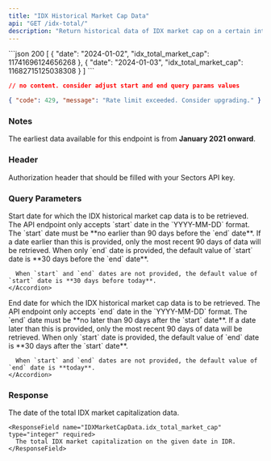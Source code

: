 ```yaml
---
title: "IDX Historical Market Cap Data"
api: "GET /idx-total/"
description: "Return historical data of IDX market cap on a certain interval (**up to 90 days**)"
---
```


<ResponseExample>
```json 200
[
  {
    "date": "2024-01-02",
    "idx_total_market_cap": 11741696124656268
  },
  {
    "date": "2024-01-03",
    "idx_total_market_cap": 11682715125038308
  }
]
```

```json 204
// no content. consider adjust start and end query params values
```

```json 429
{ "code": 429, "message": "Rate limit exceeded. Consider upgrading." }
```

</ResponseExample>

### Notes

The earliest data available for this endpoint is from **January 2021 onward**.

### Header

<ParamField header="Authorization" type="string" required>
  Authorization header that should be filled with your Sectors API key.
</ParamField>

### Query Parameters

<ParamField query="start" type="string">
  Start date for which the IDX historical market cap data is to be
  retrieved.
  <AccordionGroup>
    <Accordion title="Format">
      The API endpoint only accepts `start` date in the `YYYY-MM-DD` format.
    </Accordion>
    <Accordion title="Earliest date">
      The `start` date must be **no earlier than 90 days before the `end`
      date**. If a date earlier than this is provided, only the most recent 90
      days of data will be retrieved.
    </Accordion>
    <Accordion title="Default value">
      When only `end` date is provided, the default value of `start` date is **30 days before the `end` date**.

      When `start` and `end` dates are not provided, the default value of `start` date is **30 days before today**.
    </Accordion>

  </AccordionGroup>
</ParamField>

<ParamField query="end" type="string">
  End date for which the IDX historical market cap data is to be
  retrieved.
  <AccordionGroup>
    <Accordion title="Format">
      The API endpoint only accepts `end` date in the `YYYY-MM-DD` format.
    </Accordion>
    <Accordion title="Latest date">
      The `end` date must be **no later than 90 days after the `start` date**.
      If a date later than this is provided, only the most recent 90 days of
      data will be retrieved.
    </Accordion>
    <Accordion title="Default value">
      When only `start` date is provided, the default value of `end` date is **30 days after the `start` date**.

      When `start` and `end` dates are not provided, the default value of `end` date is **today**.
    </Accordion>

  </AccordionGroup>
</ParamField>

### Response

<ResponseField name="payload" type="IDXMarketCapData[]" required>
  <Expandable title="properties">
    <ResponseField name="IDXMarketCapData.date" type="string" required>
      The date of the total IDX market capitalization data.
    </ResponseField>

    <ResponseField name="IDXMarketCapData.idx_total_market_cap" type="integer" required>
      The total IDX market capitalization on the given date in IDR.
    </ResponseField>

  </Expandable>
</ResponseField>
